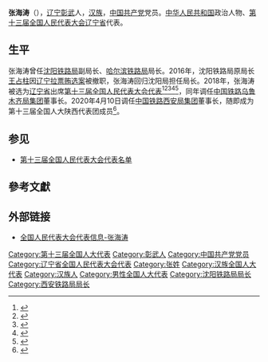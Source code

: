 {{Infobox person
|name=张海涛
|birth_date={{birth year and age|1963|5}}
|ancestor=[[辽宁|辽宁]][[彰武|彰武]]
|nationality={{PRC}}
|title=[[全国人大代表|全国人大代表]]
|ethnicity=[[汉族|汉族]]
|gender=男
|party={{cpc}}
|website=[http://210.82.31.1:8084/delegate/viewDelegate.action?dbid=130410 全国人大代表数据库]
}}
'''张海涛'''（{{bd|1963年|5月}}），[[辽宁|辽宁]][[彰武|彰武]]人，[[汉族|汉族]]，[[中国共产党|中国共产党]]党员。[[中华人民共和国|中华人民共和国]]政治人物、[[第十三届全国人民代表大会|第十三届全国人民代表大会]][[辽宁省|辽宁省]]代表{{refnest|{{Cite web|url=http://210.82.31.1:8084/delegate/viewDelegate.action?dbid=130410|title=全国人民代表大会代表信息-张海涛|accessdate=2020-03-16|work=中国人大网}}}}。

==生平==
张海涛曾任[[沈阳铁路局|沈阳铁路局]]副局长、[[哈尔滨铁路局|哈尔滨铁路局]]局长。2016年，沈阳铁路局原局长[[王占柱|王占柱]]因[[辽宁拉票贿选案|辽宁拉票贿选案]]被撤职，张海涛回归沈阳局担任局长。2018年，张海涛被选为[[辽宁省|辽宁省]]出席[[第十三届全国人民代表大会|第十三届全国人民代表大会]][[第十三届全国人民代表大会代表|代表]]<ref>{{Cite web|title=中华人民共和国第十三届全国人民代表大会代表名单|url=http://www.gov.cn/xinwen/2018-02/24/content_5268538.htm|accessdate=2020-03-16|work=中国政府网|archive-date=2020-02-28|archive-url=https://web.archive.org/web/20200228133636/http://www.gov.cn/xinwen/2018-02/24/content_5268538.htm|dead-url=no}}</ref><ref>{{Cite web|title=（受权发布）中华人民共和国第十三届全国人民代表大会代表名单-中新网|url=http://www.chinanews.com/gn/2018/02-25/8453959.shtml|accessdate=2021-02-19|work=[[中国新闻网|中国新闻网]]|archive-date=2018-02-27|archive-url=https://web.archive.org/web/20180227031724/http://www.chinanews.com/gn/2018/02-25/8453959.shtml|dead-url=no}}</ref><ref>{{cite web | title=中华人民共和国第十三届全国人民代表大会代表名单 | website=[[光明网_(中国)|光明网]] | date=2018-02-25 | url=https://news.gmw.cn/2018-02/25/content_27792557.htm | language=zh | access-date=2021-02-19 | archive-date=2021-10-19 | archive-url=https://web.archive.org/web/20211019124618/https://news.gmw.cn/2018-02/25/content_27792557.htm }}</ref><ref>{{cite web | title=第十三届全国人民代表大会代表名单（2980名） | website=[[澎湃新闻|澎湃新闻]]-The Paper | url=https://www.thepaper.cn/newsDetail_forward_2008905 | language=zh | access-date=2021-02-19 | archive-date=2018-03-23 | archive-url=https://web.archive.org/web/20180323190049/https://www.thepaper.cn/newsDetail_forward_2008905 | dead-url=no }}</ref><ref>{{cite web | title=中华人民共和国第十三届全国人民代表大会代表名单 | website=[[中国网|中国网]] | date=2018-02-25 | url=http://news.china.com.cn/2018-02/25/content_50599587.htm | language=zh | access-date=2021-02-19 | archive-date=2021-02-21 | archive-url=https://web.archive.org/web/20210221201146/http://news.china.com.cn/2018-02/25/content_50599587.htm | dead-url=no }}</ref>，同年调任[[中国铁路乌鲁木齐局集团|中国铁路乌鲁木齐局集团]]董事长。2020年4月10日调任[[中国铁路西安局集团|中国铁路西安局集团]]董事长，随即成为第十三届全国人大陕西代表团成员<ref>{{cite web|url=https://www.thepaper.cn/newsDetail_forward_7595010|title=落实“六稳”“六保”部署要求，推动铁路高质量发展|publisher=西铁资讯|date=2020-05-28|accessdate=2022-03-20}}</ref>。

==参见==
* [[第十三届全国人民代表大会代表名单|第十三届全国人民代表大会代表名单]]

==參考文獻==
{{reflist}}

==外部链接==
{{Portal|中国|政治}}
* [http://210.82.31.1:8084/delegate/viewDelegate.action?dbid=130410 全国人民代表大会代表信息-张海涛]

[[Category:第十三届全国人大代表|Category:第十三届全国人大代表]]
[[Category:彰武人|Category:彰武人]]
[[Category:中国共产党党员|Category:中国共产党党员]]
[[Category:辽宁省全国人民代表大会代表|Category:辽宁省全国人民代表大会代表]]
[[Category:张姓|Category:张姓]]
[[Category:汉族全国人大代表|Category:汉族全国人大代表]]
[[Category:汉族人|Category:汉族人]]
[[Category:男性全国人大代表|Category:男性全国人大代表]]
[[Category:沈阳铁路局局长|Category:沈阳铁路局局长]]
[[Category:西安铁路局局长|Category:西安铁路局局长]]